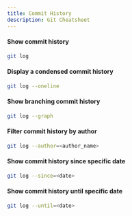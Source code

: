 ```yaml
---
title: Commit History
description: Git Cheatsheet
---
```


#### Show commit history

```bash
git log
```

#### Display a condensed commit history

```bash
git log --oneline
```

#### Show branching commit history

```bash
git log --graph
```

#### Filter commit history by author

```bash
git log --author=<author_name>
```

#### Show commit history since specific date

```bash
git log --since=<date>
```

#### Show commit history until specific date

```bash
git log --until=<date>
```
